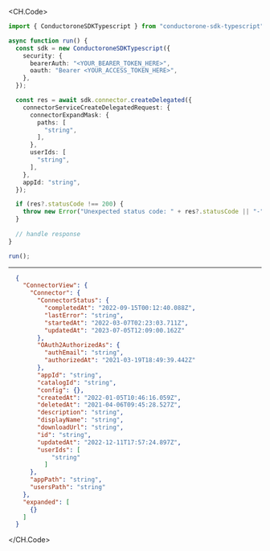 
<CH.Code>
```typescript CreateDelegated.ts
import { ConductoroneSDKTypescript } from "conductorone-sdk-typescript";

async function run() {
  const sdk = new ConductoroneSDKTypescript({
    security: {
      bearerAuth: "<YOUR_BEARER_TOKEN_HERE>",
      oauth: "Bearer <YOUR_ACCESS_TOKEN_HERE>",
    },
  });

  const res = await sdk.connector.createDelegated({
    connectorServiceCreateDelegatedRequest: {
      connectorExpandMask: {
        paths: [
          "string",
        ],
      },
      userIds: [
        "string",
      ],
    },
    appId: "string",
  });

  if (res?.statusCode !== 200) {
    throw new Error("Unexpected status code: " + res?.statusCode || "-");
  }
  
  // handle response
}

run();
```
---

```json Example Response
  {
    "ConnectorView": {
      "Connector": {
        "ConnectorStatus": {
          "completedAt": "2022-09-15T00:12:40.088Z",
          "lastError": "string",
          "startedAt": "2022-03-07T02:23:03.711Z",
          "updatedAt": "2023-07-05T12:09:00.162Z"
        },
        "OAuth2AuthorizedAs": {
          "authEmail": "string",
          "authorizedAt": "2021-03-19T18:49:39.442Z"
        },
        "appId": "string",
        "catalogId": "string",
        "config": {},
        "createdAt": "2022-01-05T10:46:16.059Z",
        "deletedAt": "2021-04-06T09:45:28.527Z",
        "description": "string",
        "displayName": "string",
        "downloadUrl": "string",
        "id": "string",
        "updatedAt": "2022-12-11T17:57:24.897Z",
        "userIds": [
            "string"
          ]
      },
      "appPath": "string",
      "usersPath": "string"
    },
    "expanded": [
      {}
    ]
  }
```
</CH.Code>
